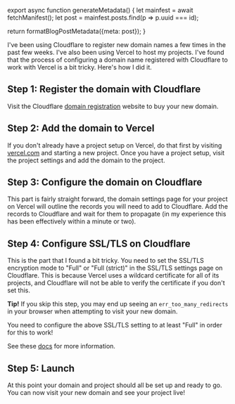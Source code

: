 

export async function generateMetadata() {
  let mainfest = await fetchManifest();
  let post = mainfest.posts.find(p => p.uuid === id);

  return formatBlogPostMetadata({meta: post});
}

<BlogPage id={id}>

I've been using Cloudflare to register new domain names a few times in the past few weeks. I've also been using Vercel to host my projects. I've found that the process of configuring a domain name registered with Cloudflare to work with Vercel is a bit tricky. Here's how I did it.

## Step 1: Register the domain with Cloudflare

Visit the Cloudflare [domain registration](https://dash.cloudflare.com/c9bcc2abba841ea49f5f6e1d79f58450/domains/register) website to buy your new domain.

## Step 2: Add the domain to Vercel

If you don't already have a project setup on Vercel, do that first by visiting [vercel.com](https://vercel.com/) and starting a new project. Once you have a project setup, visit the project settings and add the domain to the project.

## Step 3: Configure the domain on Cloudflare

This part is fairly straight forward, the domain settings page for your project on Vercel will outline the records you will need to add to Cloudflare. Add the records to Cloudflare and wait for them to propagate (in my experience this has been effectively within a minute or two).

## Step 4: Configure SSL/TLS on Cloudflare

This is the part that I found a bit tricky. You need to set the SSL/TLS encryption mode to "Full" or "Full (strict)" in the SSL/TLS settings page on Cloudflare. This is because Vercel uses a wildcard certificate for all of its projects, and Cloudflare will not be able to verify the certificate if you don't set this.

<Callout>

**Tip!** If you skip this step, you may end up seeing an `err_too_many_redirects` in your browser when attempting to visit your new domain.

You need to configure the above SSL/TLS setting to at least "Full" in order for this to work!

See these [docs](https://vercel.com/guides/resolve-err-too-many-redirects-when-using-cloudflare-proxy-with-vercel) for more information.

</Callout>

## Step 5: Launch

At this point your domain and project should all be set up and ready to go. You can now visit your new domain and see your project live!

</BlogPage>
